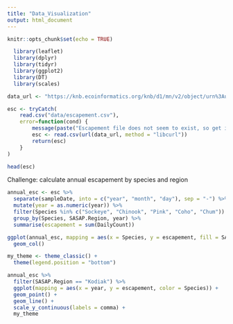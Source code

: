 ```yaml
---
title: "Data_Visualization"
output: html_document
---
```


```r
knitr::opts_chunk$set(echo = TRUE)

```



```r
  library(leaflet)
  library(dplyr)
  library(tidyr)
  library(ggplot2)
  library(DT)
  library(scales)
```


```r
data_url <- "https://knb.ecoinformatics.org/knb/d1/mn/v2/object/urn%3Auuid%3Af119a05b-bbe7-4aea-93c6-85434dcb1c5e"

esc <- tryCatch(
    read.csv("data/escapement.csv"),
    error=function(cond) {
        message(paste("Escapement file does not seem to exist, so get it from the KNB."))
        esc <- read.csv(url(data_url, method = "libcurl"))
        return(esc)
    }
)

head(esc)
```


Challenge: calculate annual escapement by species and region
```r
annual_esc <- esc %>% 
  separate(sampleDate, into = c("year", "month", "day"), sep = "-") %>% 
  mutate(year = as.numeric(year)) %>% 
  filter(Species %in% c("Sockeye", "Chinook", "Pink", "Coho", "Chum")) %>% 
  group_by(Species, SASAP.Region, year) %>% 
  summarise(escapement = sum(DailyCount))

```

```r
ggplot(annual_esc, mapping = aes(x = Species, y = escapement, fill = SASAP.Region)) +
  geom_col()
```

```r
my_theme <- theme_classic() +
  theme(legend.position = "bottom")
```


```r
annual_esc %>% 
  filter(SASAP.Region == "Kodiak") %>% 
  ggplot(mapping = aes(x = year, y = escapement, color = Species)) +
  geom_point() +
  geom_line() +
  scale_y_continuous(labels = comma) +
  my_theme


```